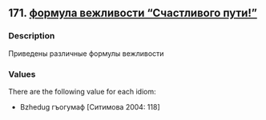 ## 171. <a href =  'https://agricolamz.github.io/The_Circassian_Isoglosses_Database/171.html'>формула вежливости "Счастливого пути!"</a>
### Description

Приведены различные формулы вежливости

### Values
There are the following value for each idiom:

* Bzhedug  гъогумаф [Ситимова 2004: 118] 


